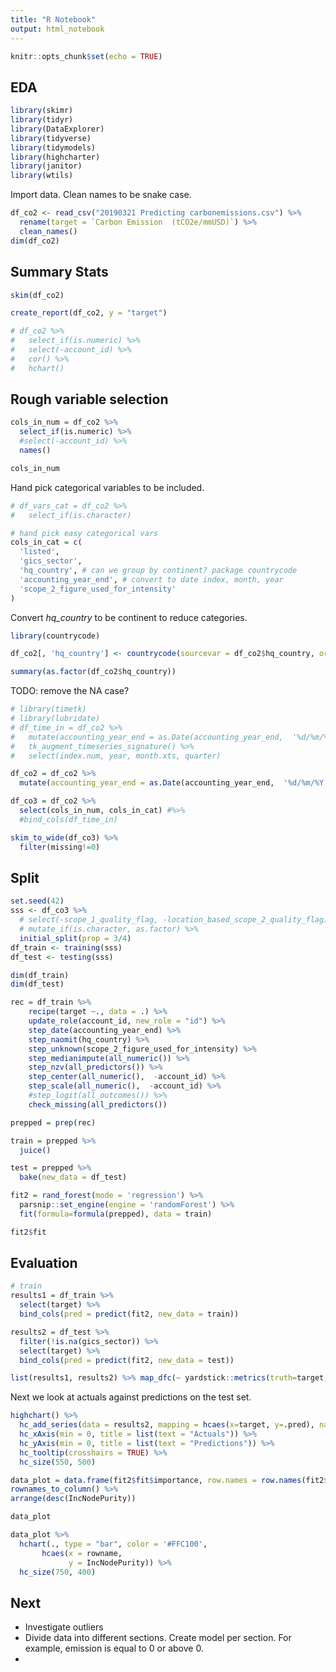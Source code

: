 ```yaml
---
title: "R Notebook"
output: html_notebook
---
```


```r
knitr::opts_chunk$set(echo = TRUE)
```

## EDA

```r
library(skimr)
library(tidyr)
library(DataExplorer)
library(tidyverse)
library(tidymodels)
library(highcharter)
library(janitor)
library(wtils)

```

Import data. Clean names to be snake case.

```r
df_co2 <- read_csv("20190321 Predicting carbonemissions.csv") %>% 
  rename(target = `Carbon Emission  (tCO2e/mmUSD)`) %>% 
  clean_names()
dim(df_co2)
```


## Summary Stats

```r
skim(df_co2)
```


```r
create_report(df_co2, y = "target")
```


```r
# df_co2 %>% 
#   select_if(is.numeric) %>% 
#   select(-account_id) %>% 
#   cor() %>% 
#   hchart()

```

## Rough variable selection

```r
cols_in_num = df_co2 %>% 
  select_if(is.numeric) %>% 
  #select(-account_id) %>% 
  names()

cols_in_num
```

Hand pick categorical variables to be included.

```r
# df_vars_cat = df_co2 %>% 
#   select_if(is.character)

# hand pick easy categorical vars
cols_in_cat = c(
  'listed',
  'gics_sector',
  'hq_country', # can we group by continent? package countrycode
  'accounting_year_end', # convert to date index, month, year
  'scope_2_figure_used_for_intensity'
)
```

Convert *hq_country* to be continent to reduce categories.

```r
library(countrycode)

df_co2[, 'hq_country'] <- countrycode(sourcevar = df_co2$hq_country, origin = 'country.name', destination = 'continent')

summary(as.factor(df_co2$hq_country))
```

TODO: remove the NA case?

```r
# library(timetk)
# library(lubridate)
# df_time_in = df_co2 %>% 
#   mutate(accounting_year_end = as.Date(accounting_year_end,  '%d/%m/%Y')) %>%   
#   tk_augment_timeseries_signature() %>% 
#   select(index.num, year, month.xts, quarter) 

df_co2 = df_co2 %>% 
  mutate(accounting_year_end = as.Date(accounting_year_end,  '%d/%m/%Y'))

```

```r
df_co3 = df_co2 %>% 
  select(cols_in_num, cols_in_cat) #%>% 
  #bind_cols(df_time_in)

skim_to_wide(df_co3) %>% 
  filter(missing!=0)
```


## Split

```r
set.seed(42)
sss <- df_co3 %>% 
  # select(-scope_1_quality_flag, -location_based_scope_2_quality_flag) %>% 
  # mutate_if(is.character, as.factor) %>% 
  initial_split(prop = 3/4)
df_train <- training(sss)
df_test <- testing(sss)

dim(df_train)
dim(df_test)
```


```r
rec = df_train %>% 
    recipe(target ~., data = .) %>% 
    update_role(account_id, new_role = "id") %>% 
    step_date(accounting_year_end) %>% 
    step_naomit(hq_country) %>% 
    step_unknown(scope_2_figure_used_for_intensity) %>% 
    step_medianimpute(all_numeric()) %>% 
    step_nzv(all_predictors()) %>% 
    step_center(all_numeric(),  -account_id) %>% 
    step_scale(all_numeric(),  -account_id) %>% 
    #step_logit(all_outcomes()) %>% 
    check_missing(all_predictors())

prepped = prep(rec)

train = prepped %>% 
  juice()

test = prepped %>% 
  bake(new_data = df_test)
```


```r
fit2 = rand_forest(mode = 'regression') %>%
  parsnip::set_engine(engine = 'randomForest') %>%
  fit(formula=formula(prepped), data = train)

fit2$fit
```



## Evaluation

```r
# train
results1 = df_train %>% 
  select(target) %>% 
  bind_cols(pred = predict(fit2, new_data = train)) 

results2 = df_test %>% 
  filter(!is.na(gics_sector)) %>% 
  select(target) %>% 
  bind_cols(pred = predict(fit2, new_data = test))

list(results1, results2) %>% map_dfc(~ yardstick::metrics(truth=target, estimate=.pred, data=.x)) %>% select(-contains('.estimator')) %>% select(-.metric1) %>% set_names('Metric', 'Train Score', 'Test Score')
```

Next we look at actuals against predictions on the test set.

```r
highchart() %>%
  hc_add_series(data = results2, mapping = hcaes(x=target, y=.pred), name = "Actuals VS Predictions", type = "scatter", color = "#4BBDAD", marker = list(radius = 3)) %>%
  hc_xAxis(min = 0, title = list(text = "Actuals")) %>%
  hc_yAxis(min = 0, title = list(text = "Predictions")) %>%
  hc_tooltip(crosshairs = TRUE) %>% 
  hc_size(550, 500)
```

```r
data_plot = data.frame(fit2$fit$importance, row.names = row.names(fit2$fit$importance)) %>%
rownames_to_column() %>%
arrange(desc(IncNodePurity))

data_plot

data_plot %>% 
  hchart(., type = "bar", color = '#FFC100',
       hcaes(x = rowname, 
             y = IncNodePurity)) %>% 
  hc_size(750, 400)
```

## Next

- Investigate outliers
- Divide data into different sections. Create model per section. For example, emission is equal to 0 or above 0.
- 


